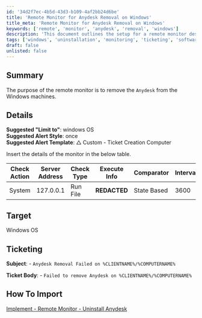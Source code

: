```yaml
---
id: '34d2f7ec-4b5d-43d3-b109-4af2bb24d6be'
title: 'Remote Monitor for Anydesk Removal on Windows'
title_meta: 'Remote Monitor for Anydesk Removal on Windows'
keywords: ['remote', 'monitor', 'anydesk', 'removal', 'windows']
description: 'This document outlines the setup for a remote monitor designed to uninstall Anydesk from Windows machines. It includes details on suggested configurations, alert styles, and ticketing information for effective monitoring and issue resolution.'
tags: ['windows', 'uninstallation', 'monitoring', 'ticketing', 'software']
draft: false
unlisted: false
---
```

## Summary

The purpose of the remote monitor is to remove the `Anydesk` from the Windows machines.

## Details

**Suggested "Limit to"**: windows OS  
**Suggested Alert Style**: once  
**Suggested Alert Template**: △ Custom - Ticket Creation Computer  

Insert the details of the monitor in the below table.

| Check Action | Server Address | Check Type | Execute Info | Comparator    | Interval | Result |
|--------------|----------------|-------------|---------------|----------------|----------|--------|
| System       | 127.0.0.1     | Run File    | **REDACTED**  | State Based     | 3600     | ![Image](../../../static/img/Uninstall-Anydesk/image_1.png) |

## Target

Windows OS

## Ticketing

**Subject**: - `Anydesk Removal Failed on %CLIENTNAME%/%COMPUTERNAME%`  

**Ticket Body**: - `Failed to remove Anydesk on %CLIENTNAME%/%COMPUTERNAME%`

## How To Import

[Implement - Remote Monitor - Uninstall Anydesk](https://proval.itglue.com/DOC-5078775-14007940)












